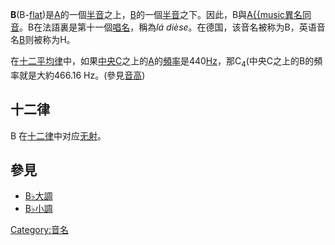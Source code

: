 {{Unreferenced|time=2016-10-20T16:59:46+00:00}}
{{original research|time=2016-10-21}}
'''B{{music|flat}}'''(B-[[降音符|flat]])是[[A_(音名)|A]]的一個[[半音|半音]]之上，[[B_(音名)|B]]的一個[[半音|半音]]之下。因此，B{{music|flat}}與[[A♯_(音名)|A{{music]][[異名同音|異名同音]]。B{{music|flat}}在法語裏是第十一個[[唱名|唱名]]，稱為''lá dièse''。在德国，该音名被称为B，英语音名[[B_(音名)|B]]则被称为H。

在[[十二平均律|十二平均律]]中，如果[[中央C|中央C]]之上的[[A_(音名)|A]]的[[頻率|頻率]]是440[[赫茲|Hz]]，那C{{music|flat}}<sub>4</sub>(中央C之上的B{{music|flat}}的頻率就是大約466.16 Hz。(參見[[音高|音高]])

==十二律==
B{{music|flat}} 在[[十二律|十二律]]中对应[[无射|无射]]。

==參見==
*[[B♭大調|B♭大調]]
*[[B♭小調|B♭小調]]

{{半音}}

{{DEFAULTSORT:B}}
[[Category:音名|Category:音名]]

{{music-stub}}